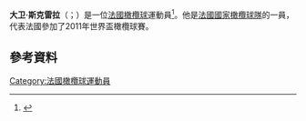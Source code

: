 '''大卫·斯克雷拉'''（{{lang-fr|David Skrela}}；{{bd|1979年|3月2日}}）是一位[[法國|法國]][[橄欖球|橄欖球]]運動員<ref>{{Cite web |url=http://www.ercrugby.com/eng/36_4571.php?player=678 |title=David Skrela |access-date=2015-11-23 |archive-url=https://web.archive.org/web/20061111094151/http://www.ercrugby.com/eng/36_4571.php?player=678 |archive-date=2006-11-11 |dead-url=yes }}</ref>。他是[[法國國家橄欖球隊|法國國家橄欖球隊]]的一員，代表法國參加了2011年世界盃橄欖球賽。

==參考資料==
{{Reflist}}
[[Category:法國橄欖球運動員|Category:法國橄欖球運動員]]